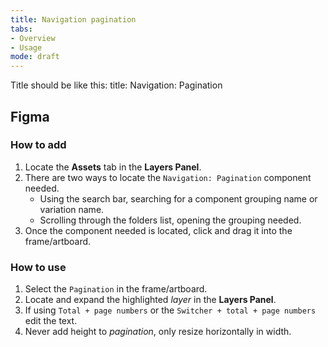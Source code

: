 ```yaml
---
title: Navigation pagination
tabs: 
- Overview
- Usage
mode: draft
---
```


Title should be like this: 
title: Navigation: Pagination


## Figma


### How to add

1. Locate the **Assets** tab in the **Layers Panel**.
2. There are two ways to locate the `Navigation: Pagination` component needed. 
	* Using the search bar, searching for a component grouping name or variation name.
	* Scrolling through the folders list, opening the grouping needed.
3. Once the component needed is located, click and drag it into the frame/artboard. 


### How to use

1. Select the `Pagination` in the frame/artboard. 
2. Locate and expand the highlighted *layer* in the **Layers Panel**.
3. If using `Total + page numbers` or the `Switcher + total + page numbers` edit the text.
4. Never add height to *pagination*, only resize horizontally in width. 
